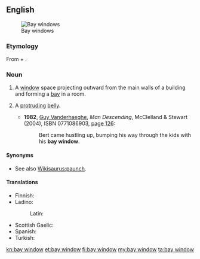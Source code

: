 ==English==
{{wikipedia}}
[[Image:Bay Windows.JPG|thumb|right|Bay windows]]

===Etymology===
From {{term|bay}} + {{term|window}}.

===Noun===
{{en-noun}}

# {{architecture}} A [[window]] space projecting outward from the main walls of a building and forming a [[bay]] in a room.
# {{figuratively}} A [[protruding]] [[belly]].
#* '''1982''', [[w:Guy Vanderhaeghe|Guy Vanderhaeghe]], ''Man Descending'', McClelland & Stewart (2004), ISBN 0771086903, [http://books.google.com/books?id=VUYNAq1qVTcC&pg=PA126 page 126]:
#*: Bert came hustling up, bumping his way through the kids with his '''bay window'''.

====Synonyms====
* {{sense|protruding belly}} See also [[Wikisaurus:paunch]].

====Translations====
{{trans-top|type of window}}
* Finnish: {{t|fi|erkkeri-ikkuna}}
* Ladino:
*: Latin: {{tø|lad|djumba|f}}
{{trans-mid}}
* Scottish Gaelic: {{t-|gd|uinneag cearcaill|f|xs=Scottish Gaelic}}
* Spanish: {{t-|es|ventana de bahía|f}}
* Turkish: {{t|tr|cumba}}
{{trans-bottom}}

[[kn:bay window]]
[[et:bay window]]
[[fi:bay window]]
[[my:bay window]]
[[ta:bay window]]